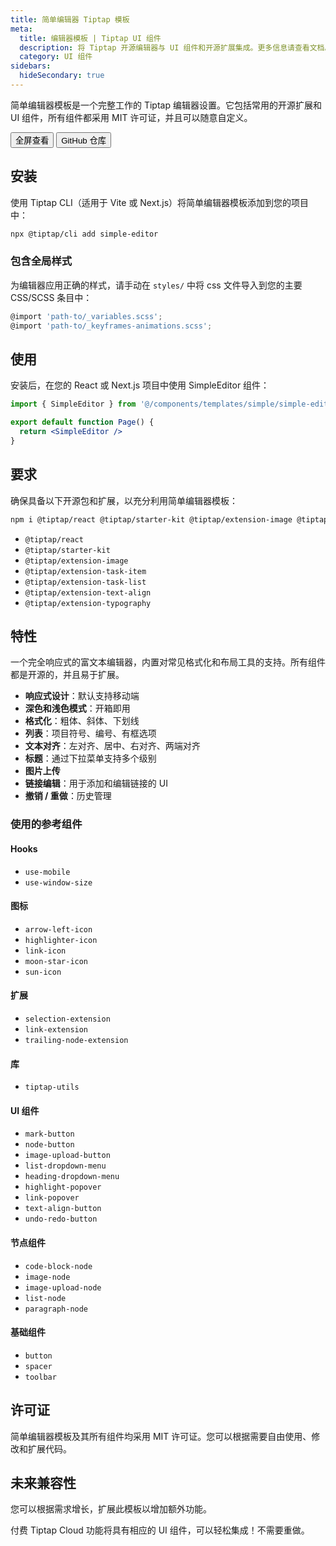 ```yaml
---
title: 简单编辑器 Tiptap 模板
meta:
  title: 编辑器模板 | Tiptap UI 组件
  description: 将 Tiptap 开源编辑器与 UI 组件和开源扩展集成。更多信息请查看文档。
  category: UI 组件
sidebars:
  hideSecondary: true
---
```



简单编辑器模板是一个完整工作的 Tiptap 编辑器设置。它包括常用的开源扩展和 UI 组件，所有组件都采用 MIT 许可证，并且可以随意自定义。

<CodeDemo isLarge src="https://template.tiptap.dev/preview/templates/simple" />

<div className="flex items-center gap-4 mt-8">
  <Button variant="primary" size="medium">
    <Link
      href="http://template.tiptap.dev/preview/templates/simple"
      className="flex items-center justify-center gap-2"
    >
      全屏查看
      <ArrowRightIcon className="size-3.5" />
    </Link>
  </Button>
  <Button variant="secondary" size="medium">
    <Link
      href="https://github.com/ueberdosis/tiptap-ui-components/tree/main/apps/web/src/components/tiptap-templates/simple"
      className="flex items-center justify-center gap-2"
    >
      GitHub 仓库
    </Link>
  </Button>
</div>

## 安装

使用 Tiptap CLI（适用于 Vite 或 Next.js）将简单编辑器模板添加到您的项目中：

```bash
npx @tiptap/cli add simple-editor
```

### 包含全局样式

为编辑器应用正确的样式，请手动在 `styles/` 中将 css 文件导入到您的主要 CSS/SCSS 条目中：

```jsx
@import 'path-to/_variables.scss';
@import 'path-to/_keyframes-animations.scss';
```

## 使用

安装后，在您的 React 或 Next.js 项目中使用 SimpleEditor 组件：

```jsx
import { SimpleEditor } from '@/components/templates/simple/simple-editor'

export default function Page() {
  return <SimpleEditor />
}
```

## 要求

确保具备以下开源包和扩展，以充分利用简单编辑器模板：

```bash
npm i @tiptap/react @tiptap/starter-kit @tiptap/extension-image @tiptap/extension-task-item @tiptap/extension-task-list @tiptap/extension-text-align @tiptap/extension-typography
```

- `@tiptap/react`
- `@tiptap/starter-kit`
- `@tiptap/extension-image`
- `@tiptap/extension-task-item`
- `@tiptap/extension-task-list`
- `@tiptap/extension-text-align`
- `@tiptap/extension-typography`

## 特性

一个完全响应式的富文本编辑器，内置对常见格式化和布局工具的支持。所有组件都是开源的，并且易于扩展。

- **响应式设计**：默认支持移动端
- **深色和浅色模式**：开箱即用
- **格式化**：粗体、斜体、下划线
- **列表**：项目符号、编号、有框选项
- **文本对齐**：左对齐、居中、右对齐、两端对齐
- **标题**：通过下拉菜单支持多个级别
- **图片上传**
- **链接编辑**：用于添加和编辑链接的 UI
- **撤销 / 重做**：历史管理

### 使用的参考组件

#### Hooks

- `use-mobile`
- `use-window-size`

#### 图标

- `arrow-left-icon`
- `highlighter-icon`
- `link-icon`
- `moon-star-icon`
- `sun-icon`

#### 扩展

- `selection-extension`
- `link-extension`
- `trailing-node-extension`

#### 库

- `tiptap-utils`

#### UI 组件

- `mark-button`
- `node-button`
- `image-upload-button`
- `list-dropdown-menu`
- `heading-dropdown-menu`
- `highlight-popover`
- `link-popover`
- `text-align-button`
- `undo-redo-button`

#### 节点组件

- `code-block-node`
- `image-node`
- `image-upload-node`
- `list-node`
- `paragraph-node`

#### 基础组件

- `button`
- `spacer`
- `toolbar`

## 许可证

简单编辑器模板及其所有组件均采用 MIT 许可证。您可以根据需要自由使用、修改和扩展代码。

## 未来兼容性

您可以根据需求增长，扩展此模板以增加额外功能。

付费 Tiptap Cloud 功能将具有相应的 UI 组件，可以轻松集成！不需要重做。